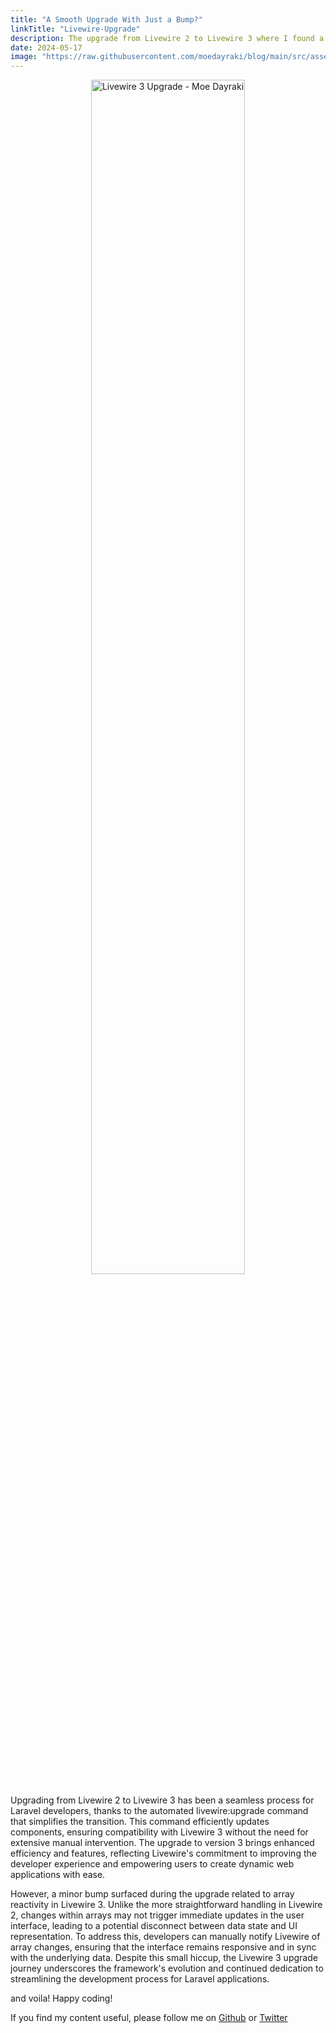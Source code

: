 ```yaml
---
title: "A Smooth Upgrade With Just a Bump?"
linkTitle: "Livewire-Upgrade"
description: The upgrade from Livewire 2 to Livewire 3 where I found a small bump.
date: 2024-05-17
image: "https://raw.githubusercontent.com/moedayraki/blog/main/src/assets/livewire-3-upgrade.jpeg"
---
```


<p align="center">
  <img
    style="width:70%"
    src="~/assets/livewire-3-upgrade.jpeg"
    alt="Livewire 3 Upgrade - Moe Dayraki"
  />
</p>

Upgrading from Livewire 2 to Livewire 3 has been a seamless process for Laravel developers, thanks to the automated livewire:upgrade command that simplifies the transition. This command efficiently updates components, ensuring compatibility with Livewire 3 without the need for extensive manual intervention. The upgrade to version 3 brings enhanced efficiency and features, reflecting Livewire's commitment to improving the developer experience and empowering users to create dynamic web applications with ease.

However, a minor bump surfaced during the upgrade related to array reactivity in Livewire 3. Unlike the more straightforward handling in Livewire 2, changes within arrays may not trigger immediate updates in the user interface, leading to a potential disconnect between data state and UI representation. To address this, developers can manually notify Livewire of array changes, ensuring that the interface remains responsive and in sync with the underlying data. Despite this small hiccup, the Livewire 3 upgrade journey underscores the framework's evolution and continued dedication to streamlining the development process for Laravel applications.

and voila!
Happy coding!

If you find my content useful, please follow me on [Github](https://github/moedayraki) or [Twitter](https://twitter/MohammedDayraki)
